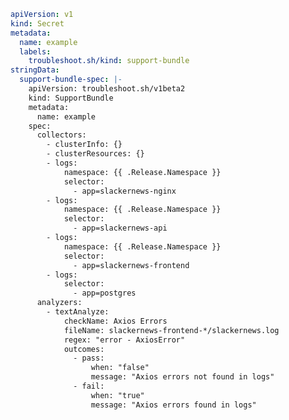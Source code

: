 ```yaml
apiVersion: v1
kind: Secret
metadata:
  name: example
  labels:
    troubleshoot.sh/kind: support-bundle
stringData: 
  support-bundle-spec: |-
    apiVersion: troubleshoot.sh/v1beta2
    kind: SupportBundle
    metadata:
      name: example
    spec:
      collectors:      
        - clusterInfo: {}
        - clusterResources: {}
        - logs:
            namespace: {{ .Release.Namespace }}
            selector:
              - app=slackernews-nginx
        - logs:
            namespace: {{ .Release.Namespace }}
            selector:
              - app=slackernews-api
        - logs:
            namespace: {{ .Release.Namespace }}
            selector:
              - app=slackernews-frontend
        - logs:
            selector:
              - app=postgres
      analyzers:      
        - textAnalyze:
            checkName: Axios Errors
            fileName: slackernews-frontend-*/slackernews.log
            regex: "error - AxiosError"
            outcomes:
              - pass:
                  when: "false"
                  message: "Axios errors not found in logs"
              - fail:
                  when: "true"
                  message: "Axios errors found in logs"
```